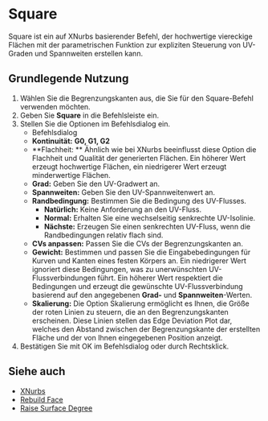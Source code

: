 
# Square 

<Reference shortcut="" command="Square" button="" />

Square ist ein auf XNurbs basierender Befehl, der hochwertige viereckige Flächen mit der parametrischen Funktion zur expliziten Steuerung von UV-Graden und Spannweiten erstellen kann.

## Grundlegende Nutzung

1. Wählen Sie die Begrenzungskanten aus, die Sie für den Square-Befehl verwenden möchten.
2. Geben Sie **Square** in die Befehlsleiste ein.
3. Stellen Sie die Optionen im Befehlsdialog ein.
   - <Kst>Befehlsdialog</Kst>
   - **Kontinuität:** **G0, G1, G2**
   - **Flachheit: ** Ähnlich wie bei XNurbs beeinflusst diese Option die Flachheit und Qualität der generierten Flächen. Ein höherer Wert erzeugt hochwertige Flächen, ein niedrigerer Wert erzeugt minderwertige Flächen.
   - **Grad:** Geben Sie den UV-Gradwert an.
   - **Spannweiten:** Geben Sie den UV-Spannweitenwert an.
   - **Randbedingung:** Bestimmen Sie die Bedingung des UV-Flusses.
        - **Natürlich:** Keine Anforderung an den UV-Fluss.
        - **Normal:** Erhalten Sie eine wechselseitig senkrechte UV-Isolinie.
        - **Nächste:** Erzeugen Sie einen senkrechten UV-Fluss, wenn die Randbedingungen relativ flach sind.
   - **CVs anpassen:** Passen Sie die CVs der Begrenzungskanten an.
   - **Gewicht:** Bestimmen und passen Sie die Eingabebedingungen für Kurven und Kanten eines festen Körpers an. Ein niedrigerer Wert ignoriert diese Bedingungen, was zu unerwünschten UV-Flussverbindungen führt. Ein höherer Wert respektiert die Bedingungen und erzeugt die gewünschte UV-Flussverbindung basierend auf den angegebenen **Grad-** und **Spannweiten**-Werten.
   - **Skalierung:** Die Option Skalierung ermöglicht es Ihnen, die Größe der roten Linien zu steuern, die an den Begrenzungskanten erscheinen. Diese Linien stellen das Edge Deviation Plot dar, welches den Abstand zwischen der Begrenzungskante der erstellten Fläche und der von Ihnen eingegebenen Position anzeigt.
4. Bestätigen Sie mit OK im Befehlsdialog oder durch Rechtsklick.

<VideoPlayer fileName="square-0"/>

## Siehe auch
- [XNurbs](xnurbs)
- [Rebuild Face](rebuild-face)
- [Raise Surface Degree](raise-surface-degree)